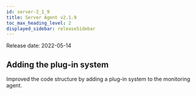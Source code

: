 ```yaml
---
id: server-2_1_9
title: Server Agent v2.1.9
toc_max_heading_level: 2
displayed_sidebar: releaseSidebar
---
```


Release date: 2022-05-14

## Adding the plug-in system

Improved the code structure by adding a plug-in system to the monitoring agent.
